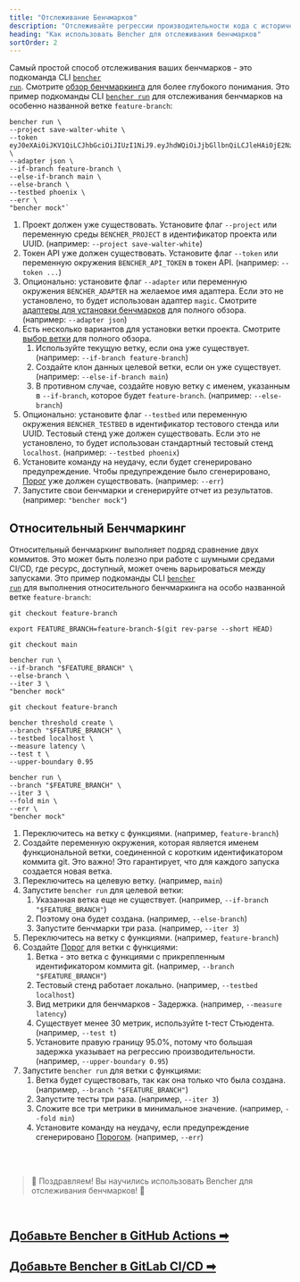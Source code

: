 ```yaml
---
title: "Отслеживание Бенчмарков"
description: "Отслеживайте регрессии производительности кода с историческим непрерывным бенчмаркингом или относительным непрерывным бенчмаркингом"
heading: "Как использовать Bencher для отслеживания бенчмарков"
sortOrder: 2
---
```


Самый простой способ отслеживания ваших бенчмарков - это подкоманда CLI <code><a href="/ru/docs/explanation/bencher-run/">bencher run</a></code>.
Смотрите [обзор бенчмаркинга](/ru/docs/explanation/benchmarking/) для более глубокого понимания.
Это пример подкоманды CLI <code><a href="/ru/docs/explanation/bencher-run/">bencher run</a></code> для отслеживания бенчмарков на особенно названной ветке `feature-branch`:

```
bencher run \
--project save-walter-white \
--token eyJ0eXAiOiJKV1QiLCJhbGciOiJIUzI1NiJ9.eyJhdWQiOiJjbGllbnQiLCJleHAiOjE2NzQwNjA3NTAsImlhdCI6MTY3MTQ2ODc1MCwiaXNzIjoiYmVuY2hlci5kZXYiLCJzdWIiOiJzYXVsQGJldHRlcmNhbGxzYXVsLmNvbSIsIm9yZyI6bnVsbH0.CABcvWlPobAHs7wsdR6wX5p0R2jaCd7RmpsnMp5pwEc \
--adapter json \
--if-branch feature-branch \
--else-if-branch main \
--else-branch \
--testbed phoenix \
--err \
"bencher mock"`
```

1. Проект должен уже существовать. Установите флаг `--project` или переменную среды `BENCHER_PROJECT` в идентификатор проекта или UUID. (например: `--project save-walter-white`)
1. Токен API уже должен существовать. Установите флаг `--token` или переменную окружения `BENCHER_API_TOKEN` в токен API. (например: `--token ...`)
1. Опционально: установите флаг `--adapter` или переменную окружения `BENCHER_ADAPTER` на желаемое имя адаптера. Если это не установлено, то будет использован адаптер `magic`. Смотрите [адаптеры для установки бенчмарков](/ru/docs/explanation/adapters/) для полного обзора. (например: `--adapter json`)
1. Есть несколько вариантов для установки ветки проекта. Смотрите [выбор ветки](/ru/docs/explanation/branch-selection/) для полного обзора.
    1. Используйте текущую ветку, если она уже существует. (например: `--if-branch feature-branch`)
    1. Создайте клон данных целевой ветки, если он уже существует. (например: `--else-if-branch main`)
    1. В противном случае, создайте новую ветку с именем, указанным в `--if-branch`, которое будет `feature-branch`. (например: `--else-branch`)
1. Опционально: установите флаг `--testbed` или переменную окружения `BENCHER_TESTBED` в идентификатор тестового стенда или UUID. Тестовый стенд уже должен существовать. Если это не установлено, то будет использован стандартный тестовый стенд `localhost`. (например: `--testbed phoenix`)
1. Установите команду на неудачу, если будет сгенерировано предупреждение. Чтобы предупреждение было сгенерировано, [Порог](/ru/docs/explanation/thresholds/) уже должен существовать. (например: `--err`)
1. Запустите свои бенчмарки и сгенерируйте отчет из результатов. (например: `"bencher mock"`)

## Относительный Бенчмаркинг

Относительный бенчмаркинг выполняет подряд сравнение двух коммитов.
Это может быть полезно при работе с шумными средами CI/CD,
где ресурс, доступный, может очень варьироваться между запусками.
Это пример подкоманды CLI <code><a href="/ru/docs/explanation/bencher-run/">bencher run</a></code> для выполнения относительного бенчмаркинга на особо названной ветке `feature-branch`:

```
git checkout feature-branch

export FEATURE_BRANCH=feature-branch-$(git rev-parse --short HEAD)

git checkout main

bencher run \
--if-branch "$FEATURE_BRANCH" \
--else-branch \
--iter 3 \
"bencher mock"

git checkout feature-branch

bencher threshold create \
--branch "$FEATURE_BRANCH" \
--testbed localhost \
--measure latency \
--test t \
--upper-boundary 0.95

bencher run \
--branch "$FEATURE_BRANCH" \
--iter 3 \
--fold min \
--err \
"bencher mock"
```

1. Переключитесь на ветку с функциями. (например, `feature-branch`)
1. Создайте переменную окружения, которая является именем функциональной ветки, соединенной с коротким идентификатором коммита git. Это важно! Это гарантирует, что для каждого запуска создается новая ветка.
1. Переключитесь на целевую ветку. (например, `main`)
1. Запустите `bencher run` для целевой ветки:
    1. Указанная ветка еще не существует. (например, `--if-branch "$FEATURE_BRANCH"`)
    1. Поэтому она будет создана. (например, `--else-branch`)
    1. Запустите бенчмарки три раза. (например, `--iter 3`)
1. Переключитесь на ветку с функциями. (например, `feature-branch`)
1. Создайте [Порог](/ru/docs/explanation/thresholds/) для ветки с функциями:
    1. Ветка - это ветка с функциями с прикрепленным идентификатором коммита git. (например, `--branch "$FEATURE_BRANCH"`)
    1. Тестовый стенд работает локально. (например, `--testbed localhost`)
    1. Вид метрики для бенчмарков - Задержка. (например, `--measure latency`)
    1. Существует менее 30 метрик, используйте t-тест Стьюдента. (например, `--test t`)
    1. Установите правую границу 95.0%, потому что большая задержка указывает на регрессию производительности. (например, `--upper-boundary 0.95`)
1. Запустите `bencher run` для ветки с функциями:
    1. Ветка будет существовать, так как она только что была создана. (например, `--branch "$FEATURE_BRANCH"`)
    1. Запустите тесты три раза. (например, `--iter 3`)
    1. Сложите все три метрики в минимальное значение. (например, `--fold min`)
    1. Установите команду на неудачу, если предупреждение сгенерировано [Порогом](/ru/docs/explanation/thresholds/). (например, `--err`)

<br/>
<br/>

> 🐰 Поздравляем! Вы научились использовать Bencher для отслеживания бенчмарков! 🎉

<br/>

<h2><a href="/ru/docs/how-to/github-actions/">Добавьте Bencher в GitHub Actions ➡</a></h2>
<h2><a href="/ru/docs/how-to/gitlab-ci-cd/">Добавьте Bencher в GitLab CI/CD ➡</a></h2>
